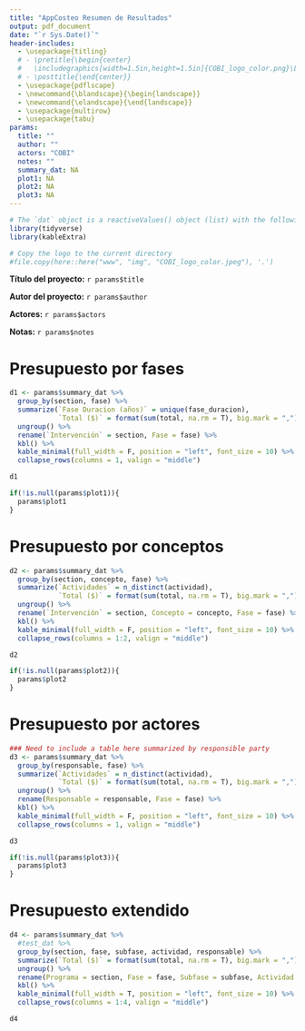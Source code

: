 ```yaml
---
title: "AppCosteo Resumen de Resultados"
output: pdf_document
date: "`r Sys.Date()`"
header-includes:
  - \usepackage{titling}
  # - \pretitle{\begin{center}
  #   \includegraphics[width=1.5in,height=1.5in]{COBI_logo_color.png}\LARGE\\}
  # - \posttitle{\end{center}}
  - \usepackage{pdflscape}
  - \newcommand{\blandscape}{\begin{landscape}}
  - \newcommand{\elandscape}{\end{landscape}}
  - \usepackage{multirow}
  - \usepackage{tabu}
params:
  title: ""
  author: ""
  actors: "COBI"
  notes: ""
  summary_dat: NA
  plot1: NA
  plot2: NA
  plot3: NA
---
```


```r
# The `dat` object is a reactiveValues() object (list) with the following items: summary_table, plot1, plot2, plot3 
library(tidyverse)
library(kableExtra)
```

```r
# Copy the logo to the current directory
#file.copy(here::here("www", "img", "COBI_logo_color.jpeg"), '.')
```

**Título del proyecto:** `r params$title`

**Autor del proyecto:** `r params$author`

**Actores:** `r params$actors`

**Notas:** `r params$notes`

\newpage

# Presupuesto por fases

```r
d1 <- params$summary_dat %>%
  group_by(section, fase) %>%
  summarize(`Fase Duracion (años)` = unique(fase_duracion),
            `Total ($)` = format(sum(total, na.rm = T), big.mark = ",")) %>%
  ungroup() %>%
  rename(`Intervención` = section, Fase = fase) %>%
  kbl() %>%
  kable_minimal(full_width = F, position = "left", font_size = 10) %>%
  collapse_rows(columns = 1, valign = "middle")

d1
```

```r
if(!is.null(params$plot1)){
  params$plot1
}
```

\newpage

# Presupuesto por conceptos

```r
d2 <- params$summary_dat %>%
  group_by(section, concepto, fase) %>%
  summarize(`Actividades` = n_distinct(actividad),
            `Total ($)` = format(sum(total, na.rm = T), big.mark = ",")) %>%
  ungroup() %>%
  rename(`Intervención` = section, Concepto = concepto, Fase = fase) %>%
  kbl() %>%
  kable_minimal(full_width = F, position = "left", font_size = 10) %>%
  collapse_rows(columns = 1:2, valign = "middle")

d2
```

```r
if(!is.null(params$plot2)){
  params$plot2
}
```

\newpage

# Presupuesto por actores

```r
### Need to include a table here summarized by responsible party
d3 <- params$summary_dat %>%
  group_by(responsable, fase) %>%
  summarize(`Actividades` = n_distinct(actividad),
            `Total ($)` = format(sum(total, na.rm = T), big.mark = ",")) %>%
  ungroup() %>%
  rename(Responsable = responsable, Fase = fase) %>%
  kbl() %>%
  kable_minimal(full_width = F, position = "left", font_size = 10) %>%
  collapse_rows(columns = 1, valign = "middle")

d3
```

```r
if(!is.null(params$plot3)){
  params$plot3
}
```

\newpage
\blandscape

# Presupuesto extendido

```r
d4 <- params$summary_dat %>%
  #test_dat %>%
  group_by(section, fase, subfase, actividad, responsable) %>%
  summarize(`Total ($)` = format(sum(total, na.rm = T), big.mark = ",")) %>%
  ungroup() %>%
  rename(Programa = section, Fase = fase, Subfase = subfase, Actividad = actividad, Responsable = responsable) %>%
  kbl() %>%
  kable_minimal(full_width = T, position = "left", font_size = 10) %>%
  collapse_rows(columns = 1:4, valign = "middle")

d4
```
\elandscape
